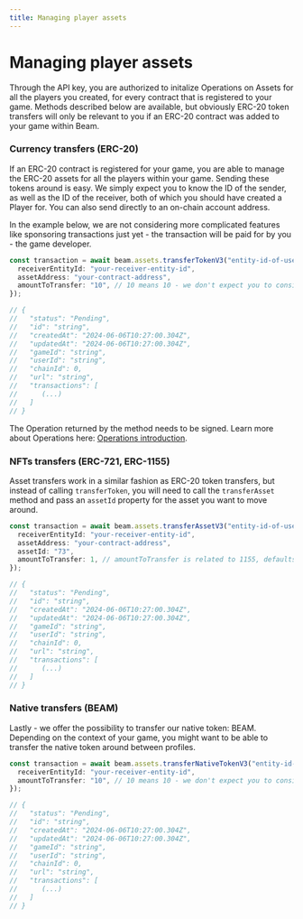 ```yaml
---
title: Managing player assets
---
```


# Managing player assets

Through the API key, you are authorized to initalize Operations on Assets for all the players you created, for every contract that is registered to your game. Methods described below are available, but obviously ERC-20 token transfers will only be relevant to you if an ERC-20 contract was added to your game within Beam.

### Currency transfers (ERC-20)

If an ERC-20 contract is registered for your game, you are able to manage the ERC-20 assets for all the players within your game. Sending these tokens around is easy. We simply expect you to know the ID of the sender, as well as the ID of the receiver, both of which you should have created a Player for. You can also send directly to an on-chain account address.

In the example below, we are not considering more complicated features like sponsoring transactions just yet - the transaction will be paid for by you - the game developer.

```typescript
const transaction = await beam.assets.transferTokenV3("entity-id-of-user", {
  receiverEntityId: "your-receiver-entity-id",
  assetAddress: "your-contract-address",
  amountToTransfer: "10", // 10 means 10 - we don't expect you to consider any other format like gwei
});

// {
//   "status": "Pending",
//   "id": "string",
//   "createdAt": "2024-06-06T10:27:00.304Z",
//   "updatedAt": "2024-06-06T10:27:00.304Z",
//   "gameId": "string",
//   "userId": "string",
//   "chainId": 0,
//   "url": "string",
//   "transactions": [
//      (...)
//   ]
// }
```

The Operation returned by the method needs to be signed. Learn more about Operations here: [Operations introduction](../operations/introduction).

### NFTs transfers (ERC-721, ERC-1155)

Asset transfers work in a similar fashion as ERC-20 token transfers, but instead of calling `transferToken`, you will need to call the `transferAsset` method and pass an `assetId` property for the asset you want to move around.

```typescript
const transaction = await beam.assets.transferAssetV3("entity-id-of-user", {
  receiverEntityId: "your-receiver-entity-id",
  assetAddress: "your-contract-address",
  assetId: "73",
  amountToTransfer: 1, // amountToTransfer is related to 1155, defaults to 1 and doesn't have to be passed for ERC721 contracts.
});

// {
//   "status": "Pending",
//   "id": "string",
//   "createdAt": "2024-06-06T10:27:00.304Z",
//   "updatedAt": "2024-06-06T10:27:00.304Z",
//   "gameId": "string",
//   "userId": "string",
//   "chainId": 0,
//   "url": "string",
//   "transactions": [
//      (...)
//   ]
// }
```

### Native transfers (BEAM)

Lastly - we offer the possibility to transfer our native token: BEAM. Depending on the context of your game, you might want to be able to transfer the native token around between profiles.

```typescript
const transaction = await beam.assets.transferNativeTokenV3("entity-id-of-user", {
  receiverEntityId: "your-receiver-entity-id",
  amountToTransfer: "10", // 10 means 10 - we don't expect you to consider any other format like gwei
});

// {
//   "status": "Pending",
//   "id": "string",
//   "createdAt": "2024-06-06T10:27:00.304Z",
//   "updatedAt": "2024-06-06T10:27:00.304Z",
//   "gameId": "string",
//   "userId": "string",
//   "chainId": 0,
//   "url": "string",
//   "transactions": [
//      (...)
//   ]
// }
```
